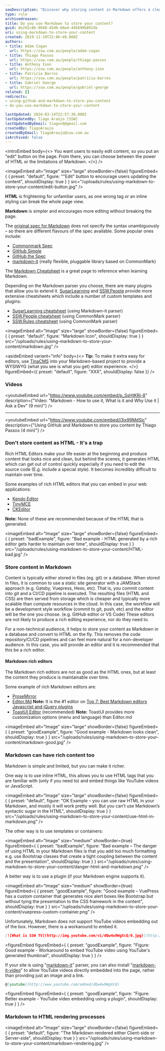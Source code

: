 ```yaml
---
seoDescription: "Discover why storing content in Markdown offers a cleaner, more maintainable alternative to HTML, with insights on integrating rich media and enhancing your editing workflow."
type: rule
archivedreason:
title: Do you use Markdown to store your content?
guid: 0e292c8b-9948-45d6-b6e4-445699b8915b
uri: using-markdown-to-store-your-content
created: 2019-12-19T22:06:49.000Z
authors:
- title: Adam Cogan
  url: https://ssw.com.au/people/adam-cogan
- title: Thiago Passos
  url: https://ssw.com.au/people/thiago-passos
- title: Anthony Ison
  url: https://ssw.com.au/people/anthony-ison
- title: Patricia Barros
  url: https://ssw.com.au/people/patricia-barros
- title: Gabriel George
  url: https://ssw.com.au/people/gabriel-george
related: []
redirects:
- using-github-and-markdown-to-store-you-content
- do-you-use-markdown-to-store-your-content

lastUpdated: 2024-03-14T22:57:39.000Z
lastUpdatedBy: Tiago Araújo [SSW]
lastUpdatedByEmail: tiagov8@gmail.com
createdBy: TiagoAraujo
createdByEmail: TiagoAraujo@ssw.com.au
isArchived: false
---
```


<introEmbed
  body={<>
You want users to easily edit content, so you put an "edit" button on the page. From there, you can choose between the power of HTML or the limitations of Markdown.
  </>}
/>

<imageEmbed
  alt="Image"
  size="large"
  showBorder={false}
  figureEmbed={ {
    preset: "default",
    figure: "\"Edit\" button to encourage users updating the content",
    shouldDisplay: true
  } }
  src="/uploads/rules/using-markdown-to-store-your-content/edit-button.jpg"
/>


**HTML** is frightening for unfamiliar users, as one wrong tag or an inline styling can break the whole page view.

**Markdown** is simpler and encourages more editing without breaking the page.

The [original spec for Markdown](https://daringfireball.net/projects/markdown/syntax) does not specify the syntax unambiguously – so there are different flavours of the spec available. Some popular ones include:

* [Commonmark Spec](https://spec.commonmark.org/0.29/)
* [GitHub Simple](https://guides.github.com/features/mastering-markdown/)
* [GitHub the Spec](https://github.github.com/gfm/)
* [markdown-it](https://github.com/markdown-it/markdown-it) (really flexible, pluggable library based on CommonMark)

The [Markdown Cheatsheet](https://github.com/adam-p/markdown-here/wiki/Markdown-Cheatsheet) is a great page to reference when learning Markdown.

Depending on the Markdown parser you choose, there are many plugins that allow you to extend it. [SugarLearning](https://sugarlearning.com) and [SSW.People](https://ssw.com.au/people) provide more extensive cheatsheets which include a number of custom templates and plugins:

* [SugarLearning cheatsheet](https://my.sugarlearning.com/SSW/items/13308/markdown-cheatsheet) (using Markdown-it parser)
* [SSW.People cheatsheet](https://ssw.com.au/people/sample) (using CommonMark parser)
* [SSW.Rules cheatsheet](https://github.com/SSWConsulting/SSW.Rules.Content/wiki/Using-Markdown) (using CommonMark parser)


<imageEmbed
  alt="Image"
  size="large"
  showBorder={false}
  figureEmbed={ {
    preset: "default",
    figure: "Markdown Icon",
    shouldDisplay: true
  } }
  src="/uploads/rules/using-markdown-to-store-your-content/markdown.jpg"
/>



<asideEmbed
  variant="info"
  body={<>
    **Tip:** To make it extra easy for editors, use [TinaCMS](https://tina.io/markdown-cms) into your Markdown-based project to provide a WYSIWYG (what you see is what you get) editor experience.
  </>}
  figureEmbed={{
    preset: "default",
    figure: "XXX",
    shouldDisplay: false
  }}
/>


### Videos


<youtubeEmbed url="https://www.youtube.com/embed/p_SsHtKRj-8" description={"Video: \"Markdown -  How to use it, What is it and Why Use it | Ask a Dev\" (9 min)"} />


---


<youtubeEmbed url="https://www.youtube.com/embed/j3ix99MdSic" description={"Using GitHub and Markdown to store you content by Thiago Passos (4 min)"} />


### Don't store content as HTML - It's a trap

Rich HTML Editors make your life easier at the beginning and produce content that looks nice and clean, but behind the scenes, it generates HTML which can get out of control quickly especially if you need to edit the source code (E.g. include a special style). It becomes incredibly difficult to maintain over time.

Some examples of rich HTML editors that you can embed in your web applications:

* [Kendo Editor](https://www.telerik.com/kendo-angular-ui/components/editor/)
* [TinyMCE](https://www.tiny.cloud/)
* [CKEditor](https://ckeditor.com/)

**Note:** None of these are recommended because of the HTML that is generated.

<imageEmbed
  alt="Image"
  size="large"
  showBorder={false}
  figureEmbed={ {
    preset: "badExample",
    figure: "Bad example - HTML generated by a rich editor gets harder to maintain over time",
    shouldDisplay: true
  } }
  src="/uploads/rules/using-markdown-to-store-your-content/HTML-bad.jpg"
/>


### Store content in Markdown

Content is typically either stored in files (eg. git) or a database. When stored in files, it is common to use a static site generator with a JAMStack approach (e.g. Gatsby, Vuepress, Hexo, etc). That is, you commit content into git and a CI/CD pipeline is executed. The resulting files (HTML and CSS) are then served from storage which is cheaper and typically more scalable than compute resources in the cloud. In this case, the workflow will be a development style workflow (commit to git, push, etc) and the editor will be the one you choose. (e.g. GitHub editor or VS Code) These editors are not likely to produce a rich editing experience, nor do they need to.

For a non-technical audience, it helps to store your content as Markdown in a database and convert to HTML on the fly. This removes the code repository/CI/CD pipelines and can feel more natural for a non-developer audience. In this case, you will provide an editor and it is recommended that this be a rich editor.

#### Markdown rich editors

The Markdown rich editors are not as good as the HTML ones, but at least the content they produce is maintainable over time.

Some example of rich Markdown editors are:

* [ProseMirror](http://prosemirror.net/)
* [Editor.Md](https://pandao.github.io/editor.md/)
   **Note:** It is the #1 editor on [Top 7: Best Markdown editors Javascript and jQuery plugins](https://ourcodeworld.com/articles/read/359/top-7-best-markdown-editors-javascript-and-jquery-plugins)
* [ToastUI Editor](https://ui.toast.com/tui-editor/) (recommended)
   **Note:** ToastUI provides more customization options (menu and language) than Editor.md

<imageEmbed
  alt="Image"
  size="large"
  showBorder={false}
  figureEmbed={ {
    preset: "goodExample",
    figure: "Good example - Markdown looks clean",
    shouldDisplay: true
  } }
  src="/uploads/rules/using-markdown-to-store-your-content/markdown-good.jpg"
/>


### Markdown can have rich content too

Markdown is simple and limited, but you can make it richer.

One way is to use inline HTML, this allows you to use HTML tags that you are familiar with (only if you need to) and embed things like YouTube videos or JavaScript.


<imageEmbed
  alt="Image"
  size="large"
  showBorder={false}
  figureEmbed={ {
    preset: "default",
    figure: "OK Example – you can use raw HTML in your Markdown, and mostly it will work pretty well. But you can’t use Markdown’s syntactic sugar in the HTML",
    shouldDisplay: true
  } }
  src="/uploads/rules/using-markdown-to-store-your-content/use-html-in-markdown.png"
/>


The other way is to use templates or containers:

<imageEmbed
  alt="Image"
  size="medium"
  showBorder={true}
  figureEmbed={ {
    preset: "badExample",
    figure: "Bad example – The danger of using HTML in your Markdown files is that you add too much formatting e.g. use Bootstrap classes that create a tight coupling between the content and the presentation",
    shouldDisplay: true
  } }
  src="/uploads/rules/using-markdown-to-store-your-content/danger-html-and-markdown.png"
/>


A better way is to use a plugin (if your Markdown engine supports it).

<imageEmbed
  alt="Image"
  size="medium"
  showBorder={true}
  figureEmbed={ {
    preset: "goodExample",
    figure: "Good example – VuePress has a custom container that generates nice alert boxes like Bootstrap but without tying the presentation to the CSS framework in the content",
    shouldDisplay: true
  } }
  src="/uploads/rules/using-markdown-to-store-your-content/vuepress-custom-container.png"
/>


Unfortunately, Markdown does not support YouTube videos embedding out of the box. However, there is a workaround to embed it.

``` markdown
[![What is SSW TV](http://img.youtube.com/vi/dQw4w9WgXcQ/0.jpg)](http://www.youtube.com/watch?v=dQw4w9WgXcQ)
```
<figureEmbed figureEmbed={ {
  preset: "goodExample",
  figure: "Figure: Good example - Workaround to embed YouTube video using YouTube's generated thumbnail",
  shouldDisplay: true
} } />


If your site is using "[markdown-it](https://www.npmjs.com/package/markdown-it)" parser, you can also install "[markdown-it-video](https://www.npmjs.com/package/markdown-it-video)" to allow YouTube videos directly embedded into the page, rather than providing just an image and a link.

``` markdown
@[youtube](http://www.youtube.com/embed/dQw4w9WgXcQ)
```
<figureEmbed figureEmbed={ {
  preset: "goodExample",
  figure: "Figure: Better example - YouTube video embedding using a plugin",
  shouldDisplay: true
} } />


### Markdown to HTML rendering processes


<imageEmbed
  alt="Image"
  size="large"
  showBorder={false}
  figureEmbed={ {
    preset: "default",
    figure: "The Markdown rendered either Client-side or Server-side",
    shouldDisplay: true
  } }
  src="/uploads/rules/using-markdown-to-store-your-content/markdown-rendering.jpg"
/>
